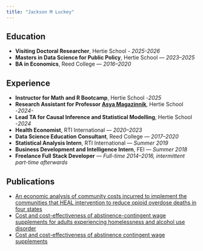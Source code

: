 ```yaml
---
title: "Jackson M Luckey"
---
```


## Education

- **Visiting Doctoral Researcher**, Hertie School - *2025-2026*
- **Masters in Data Science for Public Policy**, Hertie School — *2023–2025*
- **BA in Economics**, Reed College — *2016–2020*

## Experience

- **Instructor for Math and R Bootcamp**, Hertie School -*2025*
- **Research Assistant for Professor [Asya Magazinnik](https://static1.squarespace.com/static/5864202ad2b8574e99ae0d71/t/684185096805776a0b8aa290/1749124362065/Magazinnik_CV.pdf)**, Hertie School -*2024-*
- **Lead TA for Causal Inference and Statistical Modelling**, Hertie School -*2024*
- **Health Economist**, RTI International — *2020–2023*
- **Data Science Education Consultant**, Reed College — *2017–2020*
- **Statistical Analysis Intern**, RTI International — *Summer 2019*
- **Business Development and Intelligence Intern**, FEI — *Summer 2018*
- **Freelance Full Stack Developer** — *Full-time 2014–2016, intermittent part-time afterwards*

## Publications

- [An economic analysis of community costs incurred to implement the communities that HEAL intervention to reduce opioid overdose deaths in four states](https://www.sciencedirect.com/science/article/abs/pii/S0376871625001243)
- [Cost and cost-effectiveness of abstinence-contingent wage supplements for adults experiencing homelessness and alcohol use disorder](https://www.sciencedirect.com/science/article/abs/pii/S2949875924002819)
- [Cost and cost-effectiveness of abstinence contingent wage supplements](https://www.sciencedirect.com/science/article/abs/pii/S0376871622004914)